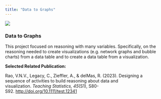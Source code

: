```yaml
---
title: "Data to Graphs"
---
```


![](images/Untitled%20design-01.png)

### Data to Graphs

This project focused on reasoning with many variables. Specifically, on the reasoning needed to create visualizations (e.g. network graphs and bubble charts) from a data table and to create a data table from a visualization.

**Selected Related Publication:**

Rao, V.N.V., Legacy, C., Zieffler, A., & delMas, R. (2023). Designing a sequence of activities to build reasoning about data and visualization. *Teaching Statistics, 45*(S1), S80-S92. <http://doi.org/10.1111/test.12341> 

